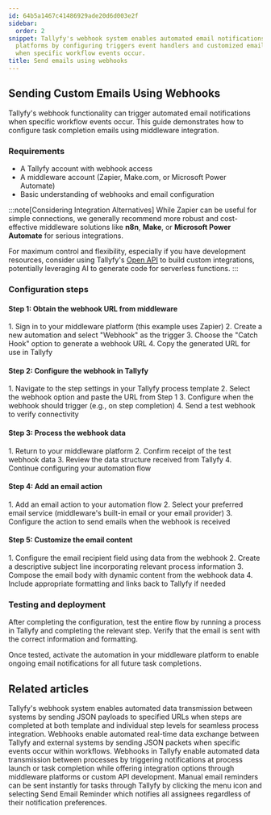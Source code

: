 ```yaml
---
id: 64b5a1467c41486929ade20d6d003e2f
sidebar:
  order: 2
snippet: Tallyfy's webhook system enables automated email notifications through middleware
  platforms by configuring triggers event handlers and customized email templates
  when specific workflow events occur.
title: Send emails using webhooks
---
```



## Sending Custom Emails Using Webhooks

Tallyfy's webhook functionality can trigger automated email notifications when specific workflow events occur. This guide demonstrates how to configure task completion emails using middleware integration.

### Requirements

- A Tallyfy account with webhook access
- A middleware account (Zapier, Make.com, or Microsoft Power Automate)
- Basic understanding of webhooks and email configuration

:::note[Considering Integration Alternatives]
While Zapier can be useful for simple connections, we generally recommend more robust and cost-effective middleware solutions like **n8n**, **Make**, or **Microsoft Power Automate** for serious integrations.

For maximum control and flexibility, especially if you have development resources, consider using Tallyfy's [Open API](/products/pro/integrations/open-api/) to build custom integrations, potentially leveraging AI to generate code for serverless functions.
:::

### Configuration steps

#### Step 1: Obtain the webhook URL from middleware

<Steps>
1. Sign in to your middleware platform (this example uses Zapier)
2. Create a new automation and select "Webhook" as the trigger
3. Choose the "Catch Hook" option to generate a webhook URL
4. Copy the generated URL for use in Tallyfy
</Steps>

#### Step 2: Configure the webhook in Tallyfy

<Steps>
1. Navigate to the step settings in your Tallyfy process template
2. Select the webhook option and paste the URL from Step 1
3. Configure when the webhook should trigger (e.g., on step completion)
4. Send a test webhook to verify connectivity
</Steps>

#### Step 3: Process the webhook data

<Steps>
1. Return to your middleware platform
2. Confirm receipt of the test webhook data
3. Review the data structure received from Tallyfy
4. Continue configuring your automation flow
</Steps>

#### Step 4: Add an email action

<Steps>
1. Add an email action to your automation flow
2. Select your preferred email service (middleware's built-in email or your email provider)
3. Configure the action to send emails when the webhook is received
</Steps>

#### Step 5: Customize the email content

<Steps>
1. Configure the email recipient field using data from the webhook
2. Create a descriptive subject line incorporating relevant process information
3. Compose the email body with dynamic content from the webhook data
4. Include appropriate formatting and links back to Tallyfy if needed
</Steps>

### Testing and deployment

After completing the configuration, test the entire flow by running a process in Tallyfy and completing the relevant step. Verify that the email is sent with the correct information and formatting.

Once tested, activate the automation in your middleware platform to enable ongoing email notifications for all future task completions.


## Related articles
<CardGrid>
<LinkTitleCard header="<b>Webhooks > Details about webhooks</b>" href="/products/pro/integrations/webhooks/how-to-set-up-webhooks-in-tallyfy/" > Tallyfy's webhook system enables automated data transmission between systems by sending JSON payloads to specified URLs when steps are completed at both template and individual step levels for seamless process integration. </LinkTitleCard>
<LinkTitleCard header="<b>Integrations > Webhooks</b>" href="/products/pro/integrations/webhooks/" > Webhooks enable automated real-time data exchange between Tallyfy and external systems by sending JSON packets when specific events occur within workflows. </LinkTitleCard>
<LinkTitleCard header="<b>Webhooks > Webhook scenarios</b>" href="/products/pro/integrations/webhooks/how-can-i-use-tallyfys-webhooks-feature/" > Webhooks in Tallyfy enable automated data transmission between processes by triggering notifications at process launch or task completion while offering integration options through middleware platforms or custom API development. </LinkTitleCard>
<LinkTitleCard header="<b>Tasks > Send email reminders</b>" href="/products/pro/tracking-and-tasks/tasks/how-can-i-send-email-reminders-in-tallyfy/" > Manual email reminders can be sent instantly for tasks through Tallyfy by clicking the menu icon and selecting Send Email Reminder which notifies all assignees regardless of their notification preferences. </LinkTitleCard>
</CardGrid>